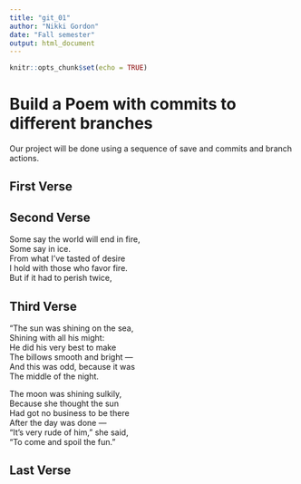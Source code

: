 ```yaml
---
title: "git_01"
author: "Nikki Gordon"
date: "Fall semester"
output: html_document
---
```


```r
knitr::opts_chunk$set(echo = TRUE)
```
# Build a Poem with commits to different branches
Our project will be done using a sequence of save and commits and branch actions.
<!-- Do not modify or change any text in "!--" bracketed areas such as this --- these are instructions to
you, if you change any of this the git program will notice it and compromise your git merging strategy !-->

## First Verse 
<!--Put the first five lines of a poem by Lewis Carrol in this section!-->

## Second Verse
<!--Put the first five lines of a poem by Robert Frost here!-->
Some say the world will end in fire,  
Some say in ice.  
From what I’ve tasted of desire  
I hold with those who favor fire.  
But if it had to perish twice,  
  
## Third Verse
<!--Put the first two verses of The Walrus and the Carpenter here!-->
“The sun was shining on the sea,  
Shining with all his might:  
He did his very best to make  
The billows smooth and bright —  
And this was odd, because it was  
The middle of the night.  
  
The moon was shining sulkily,  
Because she thought the sun  
Had got no business to be there  
After the day was done —  
“It’s very rude of him,” she said,  
“To come and spoil the fun.”  
  
## Last Verse
<!--Put a short poem of your choice 8-20 lines,here!-->
